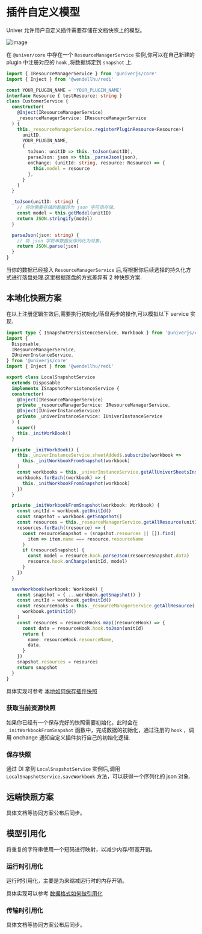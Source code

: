 # 插件自定义模型

Univer 允许用户自定义插件需要存储在文档快照上的模型。

![image](./model/resource.jpg)

在 `@univer/core` 中存在一个 `ResourceManagerService` 实例,你可以在自己新建的 plugin 中注册对应的 `hook` ,将数据绑定到 `snapshot` 上.

```typescript
import { IResourceManagerService } from '@univerjs/core'
import { Inject } from '@wendellhu/redi'

const YOUR_PLUGIN_NAME = 'YOUR_PLUGIN_NAME'
interface Resource { testResource: string }
class CustomerService {
  constructor(
    @Inject(IResourceManagerService)
    _resourceManagerService: IResourceManagerService
  ) {
    this._resourceManagerService.registerPluginResource<Resource>(
      unitID,
      YOUR_PLUGIN_NAME,
      {
        toJson: unitID => this._toJson(unitID),
        parseJson: json => this._parseJson(json),
        onChange: (unitId: string, resource: Resource) => {
          this.model = resource
        },
      }
    )
  }

  _toJson(unitID: string) {
    // 将你需要存储的数据转为 json 字符串存储。
    const model = this.getModel(unitID)
    return JSON.stringify(model)
  }

  parseJson(json: string) {
    // 将 json 字符串数据反序列化为对象。
    return JSON.parse(json)
  }
}
```

当你的数据已经接入 `ResourceManagerService` 后,将根据你后续选择的持久化方式进行落盘处理.这里根据落盘的方式差异有 2 种快照方案.

## 本地化快照方案

在以上注册逻辑生效后,需要执行初始化/落盘两步的操作,可以模拟以下 service 实现.

```typescript
import type { ISnapshotPersistenceService, Workbook } from '@univerjs/core'
import {
  Disposable,
  IResourceManagerService,
  IUniverInstanceService,
} from '@univerjs/core'
import { Inject } from '@wendellhu/redi'

export class LocalSnapshotService
  extends Disposable
  implements ISnapshotPersistenceService {
  constructor(
    @Inject(IResourceManagerService)
    private _resourceManagerService: IResourceManagerService,
    @Inject(IUniverInstanceService)
    private _univerInstanceService: IUniverInstanceService
  ) {
    super()
    this._initWorkBook()
  }

  private _initWorkBook() {
    this._univerInstanceService.sheetAdded$.subscribe(workbook =>
      this._initWorkbookFromSnapshot(workbook)
    )
    const workbooks = this._univerInstanceService.getAllUniverSheetsInstance()
    workbooks.forEach((workbook) => {
      this._initWorkbookFromSnapshot(workbook)
    })
  }

  private _initWorkbookFromSnapshot(workbook: Workbook) {
    const unitId = workbook.getUnitId()
    const snapshot = workbook.getSnapshot()
    const resources = this._resourceManagerService.getAllResource(unitId)
    resources.forEach((resource) => {
      const resourceSnapshot = (snapshot.resources || []).find(
        item => item.name === resource.resourceName
      )
      if (resourceSnapshot) {
        const model = resource.hook.parseJson(resourceSnapshot.data)
        resource.hook.onChange(unitId, model)
      }
    })
  }

  saveWorkbook(workbook: Workbook) {
    const snapshot = { ...workbook.getSnapshot() }
    const unitId = workbook.getUnitId()
    const resourceHooks = this._resourceManagerService.getAllResource(
      workbook.getUnitId()
    )
    const resources = resourceHooks.map((resourceHook) => {
      const data = resourceHook.hook.toJson(unitId)
      return {
        name: resourceHook.resourceName,
        data,
      }
    })
    snapshot.resources = resources
    return snapshot
  }
}
```

具体实现可参考 [本地如何保存插件快照](https://github.com/dream-num/univer/blob/dev/examples/src/plugins/local-save/services/local-snapshot.service.ts)

### 获取当前资源快照

如果你已经有一个保存完好的快照需要初始化，此时会在 `_initWorkbookFromSnapshot` 函数中，完成数据的初始化，通过注册的 `hook` ，调用 onchange 通知自定义插件执行自己的初始化逻辑.

### 保存快照

通过 DI 拿到 `LocalSnapshotService` 实例后,调用 `LocalSnapshotService.saveWorkbook` 方法，可以获得一个序列化的 json 对象.

## 远端快照方案

具体文档等协同方案公布后同步。

## 模型引用化

将重复的字符串使用一个短码进行映射，以减少内存/带宽开销。

### 运行时引用化

运行时引用化，主要是为来缩减运行时的内存开销。

具体实现可以参考 [数据格式如何做引用化](https://github.com/dream-num/univer/blob/dev/packages/sheets/src/services/numfmt/numfmt.service.ts)

### 传输时引用化

具体文档等协同方案公布后同步。
